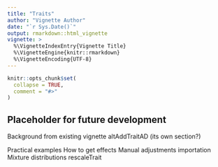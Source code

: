 ```yaml
---
title: "Traits"
author: "Vignette Author"
date: "`r Sys.Date()`"
output: rmarkdown::html_vignette
vignette: >
  %\VignetteIndexEntry{Vignette Title}
  %\VignetteEngine{knitr::rmarkdown}
  %\VignetteEncoding{UTF-8}
---
```


```r
knitr::opts_chunk$set(
  collapse = TRUE,
  comment = "#>"
)
```

## Placeholder for future development

Background from existing vignette
  altAddTraitAD (its own section?)

Practical examples
  How to get effects
  Manual adjustments 
  importation
    Mixture distributions
  rescaleTrait
  





